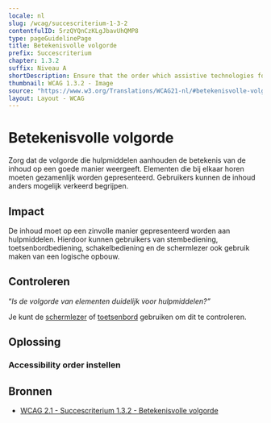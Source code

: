 ```yaml
---
locale: nl
slug: /wcag/succescriterium-1-3-2
contentfulID: 5rzQYQnCzKLgJbavUhQMP8
type: pageGuidelinePage
title: Betekenisvolle volgorde
prefix: Succescriterium
chapter: 1.3.2
suffix: Niveau A
shortDescription: Ensure that the order which assistive technologies follow reflect the meaning of the content.
thumbnail: WCAG 1.3.2 - Image
source: "https://www.w3.org/Translations/WCAG21-nl/#betekenisvolle-volgorde"
layout: Layout - WCAG
---
```


# Betekenisvolle volgorde

Zorg dat de volgorde die hulpmiddelen aanhouden de betekenis van de inhoud op een goede manier weergeeft. Elementen die bij elkaar horen moeten gezamenlijk worden gepresenteerd. Gebruikers kunnen de inhoud anders mogelijk verkeerd begrijpen.

## Impact

De inhoud moet op een zinvolle manier gepresenteerd worden aan hulpmiddelen. Hierdoor kunnen gebruikers van stembediening, toetsenbordbediening, schakelbediening en de schermlezer ook gebruik maken van een logische opbouw.

## Controleren

“*Is de volgorde van elementen duidelijk voor hulpmiddelen?”*

Je kunt de [schermlezer](/nl/stats/screen-reader) of [toetsenbord](/nl/stats/keyboard-access) gebruiken om dit te controleren. 

## Oplossing

### Accessibility order instellen

<CodeSample id="accessibility-order" locale="nl"/>

## Bronnen

- [WCAG 2.1 - Succescriterium 1.3.2 - Betekenisvolle volgorde](https://www.w3.org/Translations/WCAG21-nl/#betekenisvolle-volgorde)